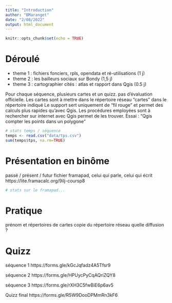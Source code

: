 ```yaml
---
title: "Introduction"
author: "BMaranget"
date: "2/08/2022"
output: html_document
---
```


```r
knitr::opts_chunk$set(echo = TRUE)
```

# Déroulé

- theme 1 : fichiers fonciers, rpls, opendata et ré-utilisations (1 j)
- theme 2 : les bailleurs sociaux sur Bondy (1,5 j)
- theme 3 : cartographier cités : atlas et rapport dans Qgis (0.5 j)

Pour chaque séquence, plusieurs cartes et un quizz. pas d'évaluation officielle.
Les cartes sont à mettre dans le répertoire réseau "cartes" dans le répertoire indiqué
Le support sert uniquement de "fil rouge" et permet des calculs plus rapides qu'avec Qgis.
Les procédures employées sont à rechercher sur internet avec Qgis permet de les trouver.
Essai : "Qgis compter les points dans un polygone"




```r
# stats temps / séquence
temps <- read.csv("data/tps.csv")
sum(temps$tps, na.rm=TRUE)
```

# Présentation en binôme

passé / présent / futur
fichier framapad, celui qui parle, celui qui écrit
https://lite.framacalc.org/9ilj-coursp8

```r
# stats sur le framapad...
```


# Pratique

prénom et répertoires de cartes
copie du répertoire réseau
quelle diffusion ?


# Quizz

séquence 1
https://forms.gle/kGcJqfadz4A5Tfsr9

séquence 2
https://forms.gle/HPUycPyCqAQriZQY8

séquence 3
https://forms.gle/rXH3C5fwBiE6p6av5

Quizz final
https://forms.gle/R5W9DooDPMmRn3kF6


